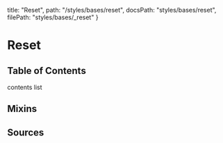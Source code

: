   title: "Reset",
  path: "/styles/bases/reset",
  docsPath: "styles/bases/reset",
  filePath: "styles/bases/_reset"
}


# Reset

## Table of Contents

contents list

## Mixins

<PreviewMixins filePath={meta.filePath} />

## Sources

<PreviewSources
  title={meta.title}
  docsPath={meta.docsPath}
  scssPath={meta.filePath}
/>
